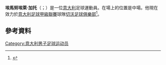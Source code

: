 '''埃馬努埃萊·加托'''（{{lang-it|Emanuele Gatto}}；{{bd|1994年|8月11日}}）是一位[[意大利|意大利]]足球運動員。在場上的位置是中場。他現在效力於[[意大利足球甲級聯賽|意大利足球甲級聯賽]]球隊[[切沃足球俱樂部|切沃足球俱樂部]]<ref>{{cite news|url=http://www.aclumezzane.it/news.php?id=2192|title=E' FATTA PER EMANUELE GATTO|date=11 August 2014|accessdate=2 September 2014|publisher=AC Lumezzane|language=it|archive-url=https://web.archive.org/web/20140812202652/http://www.aclumezzane.it/news.php?id=2192|archive-date=2014-08-12|dead-url=yes}}</ref>。
==參考資料==
{{Reflist}}

{{DEFAULTSORT: Gatto, Emanuele}}
[[Category:意大利男子足球运动员|Category:意大利男子足球运动员]]

{{Sport-bio-stub}}